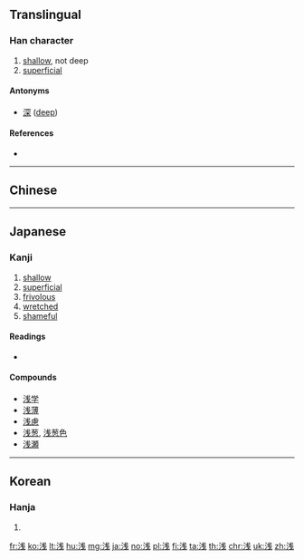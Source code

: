 {{also|淺}}
==Translingual==

===Han character===
{{Han char|rn=85|rad=水|as=05|asj=06|snj=9|sn=8|four=|canj=EIJ}}

# [[shallow]], not deep
# [[superficial]]

====Antonyms====
* [[深]] ([[deep]])

====References====
* {{Han ref|kx=0619.121|dkj=17452|hdz=31579.010|uh=6D45|ud=27973}}

----

==Chinese==
{{zh-see|淺}}

----

==Japanese==
{{ja-forms|浅|浅|[[淺]]}}

===Kanji===
{{ja-kanji|grade=4|rs=水06}}

# [[shallow]]
# [[superficial]]
# [[frivolous]]
# [[wretched]]
# [[shameful]]

====Readings====
* {{ja-readings|on=[[せん]] (sen)|kun=[[あさい]] (asai)}}

====Compounds====
* [[浅学]]
* [[浅薄]]
* [[浅慮]]
* [[浅葱]], [[浅葱色]]
* [[浅瀬]]

----

==Korean==

===Hanja===
{{ko-hanja|hangeul=천|eumhun=|rv=cheon|mr=ch'ŏn|y=chen}}

# {{defn|lang=ko|sort=水06}}

[[fr:浅]]
[[ko:浅]]
[[lt:浅]]
[[hu:浅]]
[[mg:浅]]
[[ja:浅]]
[[no:浅]]
[[pl:浅]]
[[fi:浅]]
[[ta:浅]]
[[th:浅]]
[[chr:浅]]
[[uk:浅]]
[[zh:浅]]